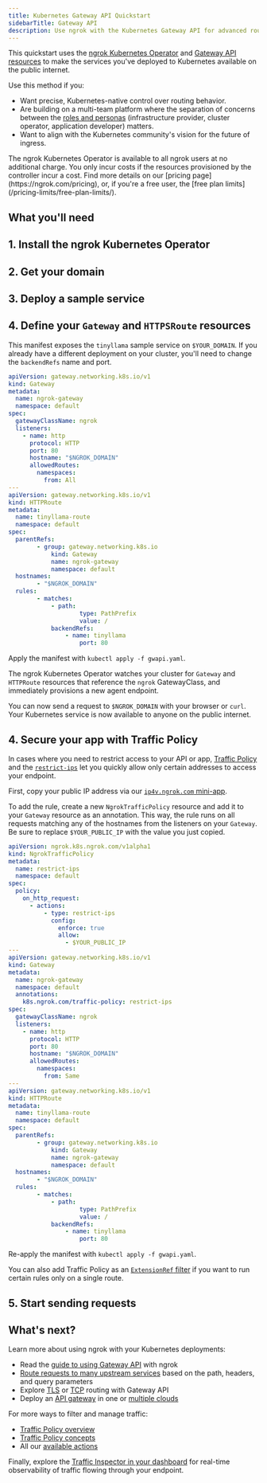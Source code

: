 ```yaml
---
title: Kubernetes Gateway API Quickstart
sidebarTitle: Gateway API
description: Use ngrok with the Kubernetes Gateway API for advanced routing, policy control, and future-proof ingress configuration.
---
```






This quickstart uses the [ngrok Kubernetes Operator](/k8s) and [Gateway API resources](https://gateway-api.sigs.k8s.io/) to make the services you've deployed to Kubernetes available on the public internet.

Use this method if you:

- Want precise, Kubernetes-native control over routing behavior.
- Are building on a multi-team platform where the separation of concerns between the [roles and personas](https://gateway-api.sigs.k8s.io/concepts/roles-and-personas/) (infrastructure provider, cluster operator, application developer) matters.
- Want to align with the Kubernetes community's vision for the future of ingress.

<Note>
The ngrok Kubernetes Operator is available to all ngrok users at no additional charge.
You only incur costs if the resources provisioned by the controller incur a cost.
Find more details on our [pricing page](https://ngrok.com/pricing), or, if you're a free user, the [free plan limits](/pricing-limits/free-plan-limits/).
</Note>

## What you'll need

<K8sPrereq />

## 1. Install the ngrok Kubernetes Operator

<K8sSetup />
<K8sGWAPI />
<K8sInstall />

## 2. Get your domain

<Domain />

## 3. Deploy a sample service

<K8sSample />

## 4. Define your `Gateway` and `HTTPSRoute` resources

This manifest exposes the `tinyllama` sample service on `$YOUR_DOMAIN`.
If you already have a different deployment on your cluster, you'll need to change the `backendRefs` name and port.

```yaml title="gwapi.yaml"
apiVersion: gateway.networking.k8s.io/v1
kind: Gateway
metadata:
  name: ngrok-gateway
  namespace: default
spec:
  gatewayClassName: ngrok
  listeners:
    - name: http
      protocol: HTTP
      port: 80
      hostname: "$NGROK_DOMAIN"
      allowedRoutes:
        namespaces:
          from: All
---
apiVersion: gateway.networking.k8s.io/v1
kind: HTTPRoute
metadata:
  name: tinyllama-route
  namespace: default
spec:
  parentRefs:
		- group: gateway.networking.k8s.io
			kind: Gateway
			name: ngrok-gateway
			namespace: default
  hostnames:
		- "$NGROK_DOMAIN"
  rules:
		- matches:
			- path:
					type: PathPrefix
					value: /
			backendRefs:
				- name: tinyllama
					port: 80
```

Apply the manifest with `kubectl apply -f gwapi.yaml`.

The ngrok Kubernetes Operator watches your cluster for `Gateway` and `HTTPRoute` resources that reference the `ngrok` GatewayClass, and immediately provisions a new agent endpoint.

You can now send a request to `$NGROK_DOMAIN` with your browser or `curl`.
Your Kubernetes service is now available to anyone on the public internet.

## 4. Secure your app with Traffic Policy

In cases where you need to restrict access to your API or app, [Traffic Policy](/traffic-policy) and the [`restrict-ips`](/traffic-policy/actions/restrict-ips) let you quickly allow only certain addresses to access your endpoint.

First, copy your public IP address via our [`ip4v.ngrok.com` mini-app](https://ipv4.ngrok.com/).

To add the rule, create a new `NgrokTrafficPolicy` resource and add it to your `Gateway` resource as an annotation.
This way, the rule runs on all requests matching any of the hostnames from the listeners on your `Gateway`.
Be sure to replace `$YOUR_PUBLIC_IP` with the value you just copied.

```yaml title="gwapi.yaml"
apiVersion: ngrok.k8s.ngrok.com/v1alpha1
kind: NgrokTrafficPolicy
metadata:
  name: restrict-ips
  namespace: default
spec:
  policy:
    on_http_request:
      - actions:
          - type: restrict-ips
            config:
              enforce: true
              allow:
                - $YOUR_PUBLIC_IP
---
apiVersion: gateway.networking.k8s.io/v1
kind: Gateway
metadata:
  name: ngrok-gateway
  namespace: default
  annotations:
    k8s.ngrok.com/traffic-policy: restrict-ips
spec:
  gatewayClassName: ngrok
  listeners:
    - name: http
      protocol: HTTP
      port: 80
      hostname: "$NGROK_DOMAIN"
      allowedRoutes:
        namespaces:
          from: Same
---
apiVersion: gateway.networking.k8s.io/v1
kind: HTTPRoute
metadata:
  name: tinyllama-route
  namespace: default
spec:
  parentRefs:
		- group: gateway.networking.k8s.io
			kind: Gateway
			name: ngrok-gateway
			namespace: default
  hostnames:
		- "$NGROK_DOMAIN"
  rules:
		- matches:
			- path:
					type: PathPrefix
					value: /
			backendRefs:
				- name: tinyllama
					port: 80
```

Re-apply the manifest with `kubectl apply -f gwapi.yaml`.

You can also add Traffic Policy as an [`ExtensionRef` filter](/k8s/guides/using-gwapi/#use-ngroktrafficpolicy-on-httproutes) if you want to run certain rules only on a single route.

## 5. Start sending requests

<Request />

## What's next?

Learn more about using ngrok with your Kubernetes deployments:

- Read the [guide to using Gateway API](/k8s/guides/using-gwapi) with ngrok
- [Route requests to many upstream services](/k8s/guides/how-to/request-routing/) based on the path, headers, and query parameters
- Explore [TLS](/k8s/guides/how-to/tls-routing/) or [TCP](/k8s/guides/how-to/tcp-routing/) routing with Gateway API
- Deploy an [API gateway](/guides/api-gateway/kubernetes/) in one or [multiple clouds](/guides/api-gateway/multicloud/)

For more ways to filter and manage traffic:

- [Traffic Policy overview](/traffic-policy)
- [Traffic Policy concepts](/traffic-policy/concepts/)
- All our [available actions](/traffic-policy/actions/)

Finally, explore the [Traffic Inspector in your dashboard](https://dashboard.ngrok.com/traffic-inspector) for real-time observability of traffic flowing through your endpoint.

